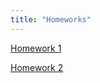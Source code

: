 ```yaml
---
title: "Homeworks"
---
```


[Homework 1](Homework_Folder/HW1_2025.qmd)

[Homework 2](Homework_Folder/HW2_2025.qmd)

